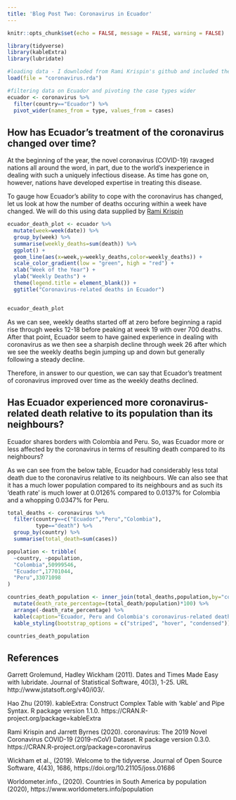 ```yaml
---
title: 'Blog Post Two: Coronavirus in Ecuador'
---
```


```r
knitr::opts_chunk$set(echo = FALSE, message = FALSE, warning = FALSE)

library(tidyverse)
library(kableExtra)
library(lubridate)
```


```r
#loading data - I downloded from Rami Krispin's github and included the file in the repository. The data can also be found by installing the `coronavirus` package. 
load(file = "coronavirus.rda")
```


```r
#filtering data on Ecuador and pivoting the case types wider
ecuador <- coronavirus %>%
  filter(country=="Ecuador") %>%
  pivot_wider(names_from = type, values_from = cases)
```


## How has Ecuador's treatment of the coronavirus changed over time?

At the beginning of the year, the novel coronavirus (COVID-19) ravaged nations all around the word, in part, due to the world's inexperience in dealing with such a uniquely infectious disease. As time has gone on, however, nations have developed expertise in treating this disease. 

To gauge how Ecuador's ability to cope with the coronavirus has changed, let us look at how the number of deaths occuring within a week have changed. We will do this using data supplied by [Rami Krispin](https://github.com/RamiKrispin/coronavirus#readme)

```r

ecuador_death_plot <- ecuador %>%
  mutate(week=week(date)) %>%
  group_by(week) %>%
  summarise(weekly_deaths=sum(death)) %>%
  ggplot() +
  geom_line(aes(x=week,y=weekly_deaths,color=weekly_deaths)) +
  scale_color_gradient(low = "green", high = "red") +
  xlab("Week of the Year") +
  ylab("Weekly Deaths") +
  theme(legend.title = element_blank()) +
  ggtitle("Coronavirus-related deaths in Ecuador")


ecuador_death_plot
```


As we can see, weekly deaths started off at zero before beginning a rapid rise through weeks 12-18 before peaking at week 19 with over 700 deaths. After that point, Ecuador seem to have gained experience in dealing with coronavirus as we then see a sharpish decline through week 26 after which we see the weekly deaths begin jumping up and down but generally following a steady decline.

Therefore, in answer to our question, we can say that Ecuador's treatment of coronavirus improved over time as the weekly deaths declined.


## Has Ecuador experienced more coronavirus-related death relative to its population than its neighbours?

Ecuador shares borders with Colombia and Peru. So, was Ecuador more or less affected by the coronavirus in terms of resulting death compared to its neighbours?
 
As we can see from the below table, Ecuador had considerably less total death due to the coronavirus relative to its neighbours. We can also see that it has a much lower population compared to its neighbours and as such its 'death rate' is much lower at 0.0126% compared to 0.0137% for Colombia and a whopping 0.0347% for Peru.

```r
total_deaths <- coronavirus %>%
  filter(country==c("Ecuador","Peru","Colombia"),
         type=="death") %>%
  group_by(country) %>%
  summarise(total_death=sum(cases))

population <- tribble(
  ~country, ~population,
  "Colombia",50999546,
  "Ecuador",17701044,
  "Peru",33071098
)

countries_death_population <- inner_join(total_deaths,population,by="country") %>%
  mutate(death_rate_percentage=(total_death/population)*100) %>%
  arrange(-death_rate_percentage) %>%
  kable(caption="Ecuador, Peru and Colombia's coronavirus-related deaths relative to population") %>%
  kable_styling(bootstrap_options = c("striped", "hover", "condensed"))

countries_death_population
```


## References

Garrett Grolemund, Hadley Wickham (2011). Dates and Times Made
  Easy with lubridate. Journal of Statistical Software, 40(3),
  1-25. URL http://www.jstatsoft.org/v40/i03/.
  
Hao Zhu (2019). kableExtra: Construct Complex Table with 'kable'
  and Pipe Syntax. R package version 1.1.0.
  https://CRAN.R-project.org/package=kableExtra
  
Rami Krispin and Jarrett Byrnes (2020). coronavirus: The 2019
  Novel Coronavirus COVID-19 (2019-nCoV) Dataset. R package
  version 0.3.0. https://CRAN.R-project.org/package=coronavirus
  
Wickham et al., (2019). Welcome to the tidyverse. Journal of
  Open Source Software, 4(43), 1686,
  https://doi.org/10.21105/joss.01686
  
Worldometer.info., (2020). Countries in South America by population    (2020),
  https://www.worldometers.info/population
